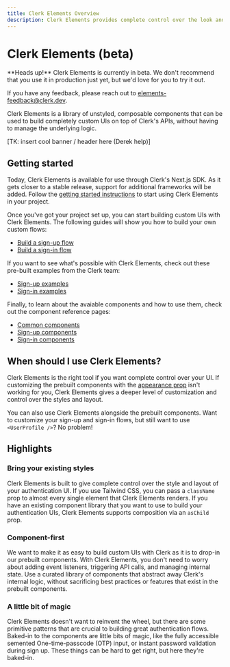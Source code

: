 ```yaml
---
title: Clerk Elements Overview
description: Clerk Elements provides complete control over the look and feel of your Clerk UI. Learn how to use Clerk Elements to build custom UIs.
---
```



# Clerk Elements (beta)

<Callout type="info">
**Heads up!** Clerk Elements is currently in beta. We don't recommend that you use it in production just yet, but we'd love for you to try it out.

If you have any feedback, please reach out to elements-feedback@clerk.dev.
</Callout>

Clerk Elements is a library of unstyled, composable components that can be used to build completely custom UIs on top of Clerk's APIs, without having to manage the underlying logic.

[TK: insert cool banner / header here (Derek help)]

## Getting started

Today, Clerk Elements is available for use through Clerk's Next.js SDK. As it gets closer to a stable release, support for additional frameworks will be added. Follow the [getting started instructions](/docs/elements/getting-started) to start using Clerk Elements in your project.

Once you've got your project set up, you can start building custom UIs with Clerk Elements. The following guides will show you how to build your own custom flows:
* [Build a sign-up flow](/docs/elements/guides/sign-up)
* [Build a sign-in flow](/docs/elements/guides/sign-in)

If you want to see what's possible with Clerk Elements, check out these pre-built examples from the Clerk team:
* [Sign-up examples](/docs/elements/examples/sign-up)
* [Sign-in examples](/docs/elements/examples/sign-in)

Finally, to learn about the avaiable components and how to use them, check out the component reference pages:
* [Common components](/docs/elements/reference/common)
* [Sign-up components](/docs/elements/reference/sign-up)
* [Sign-in components](/docs/elements/reference/sign-in)

## When should I use Clerk Elements?

Clerk Elements is the right tool if you want complete control over your UI. If customizing the prebuilt components with the [appearance prop](/docs/components/customization/overview) isn't working for you, Clerk Elements gives a deeper level of customization and control over the styles and layout.

You can also use Clerk Elements alongside the prebuilt components. Want to customize your sign-up and sign-in flows, but still want to use `<UserProfile />`? No problem!

## Highlights

### Bring your existing styles

Clerk Elements is built to give complete control over the style and layout of your authentication UI. If you use Tailwind CSS, you can pass a `className` prop to almost every single element that Clerk Elements renders. If you have an existing component library that you want to use to build your authentication UIs, Clerk Elements supports composition via an `asChild` prop.

### Component-first

We want to make it as easy to build custom UIs with Clerk as it is to drop-in our prebuilt components. With Clerk Elements, you don't need to worry about adding event listeners, triggering API calls, and managing internal state. Use a curated library of components that abstract away Clerk's internal logic, without sacrificing best practices or features that exist in the prebuilt components.

### A little bit of magic

Clerk Elements doesn't want to reinvent the wheel, but there are some primitive patterns that are crucial to building great authentication flows. Baked-in to the components are little bits of magic, like the fully accessible semented One-time-passcode (OTP) input, or instant password validation during sign up. These things can be hard to get right, but here they're baked-in.
